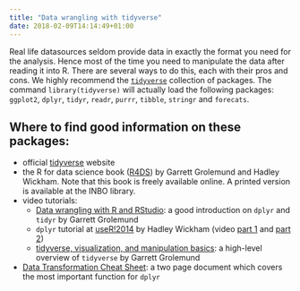 ```yaml
---
title: "Data wrangling with tidyverse"
date: 2018-02-09T14:14:49+01:00
---
```


Real life datasources seldom provide data in exactly the format you need for the analysis. Hence most of the time you need to manipulate the data after reading it into R. There are several ways to do this, each with their pros and cons. We highly recommend the [`tidyverse`](https://www.tidyverse.org) collection of packages. The command `library(tidyverse)` will actually load the following packages: `ggplot2`, `dplyr`, `tidyr`, `readr`, `purrr`, `tibble`, `stringr` and `forecats`.

## Where to find good information on these packages:

- official [tidyverse](https://www.tidyverse.org/) website
- the R for data science book ([R4DS](http://r4ds.had.co.nz/)) by Garrett Grolemund
and Hadley Wickham. Note that this book is freely available online. A printed version is available at the INBO library.
- video tutorials:
    - [Data wrangling with R and RStudio](https://www.rstudio.com/resources/webinars/data-wrangling-with-r-and-rstudio/): a good introduction on `dplyr` and `tidyr` by Garrett Grolemund
    - `dplyr` tutorial at [useR!2014](https://www.r-project.org/nosvn/conferences/useR-2014/) by Hadley Wickham (video [part 1](https://www.youtube.com/watch?v=8SGif63VW6E) and [part 2](https://www.youtube.com/watch?v=Ue08LVuk790))
    - [tidyverse, visualization, and manipulation basics](https://www.rstudio.com/resources/webinars/tidyverse-visualization-and-manipulation-basics/): a high-level overview of `tidyverse` by Garrett Grolemund
- [Data Transformation Cheat Sheet](https://github.com/rstudio/cheatsheets/raw/master/data-transformation.pdf): a two page document which covers the most important function for `dplyr`


